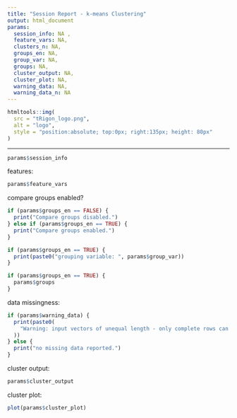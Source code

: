 ```yaml
---
title: "Session Report - k-means Clustering"
output: html_document
params:
  session_info: NA ,
  feature_vars: NA,
  clusters_n: NA,
  groups_en: NA,
  group_var: NA,
  groups: NA,
  cluster_output: NA,
  cluster_plot: NA,
  warning_data: NA,
  warning_data_n: NA
---
```

```r
htmltools::img(
  src = "tRigon_logo.png",
  alt = "logo",
  style = "position:absolute; top:0px; right:135px; height: 80px"
)
```
---

```r
params$session_info
```

features:
```r
params$feature_vars
```

compare groups enabled?
```r
if (params$groups_en == FALSE) {
  print("Compare groups disabled.")
} else if (params$groups_en == TRUE) {
  print("Compare groups enabled.")
}
```

```r
if (params$groups_en == TRUE) {
  print(paste0("grouping variable: ", params$group_var))
}
``` 

```r
if (params$groups_en == TRUE) {
  params$groups
}
```      

data missingness:
```r
if (params$warning_data) {
  print(paste0(
    "Warning: input vectors of unequal length - only complete rows can be analysed for k-means clustering. ", params$warning_data_n, " rows with missing data excluded."
  ))
} else {
  print("no missing data reported.")
}
```

cluster output:
```r
params$cluster_output
```

cluster plot:
<br/>
```r
plot(params$cluster_plot)
```
